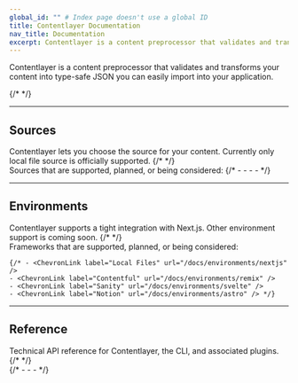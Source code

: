 ```yaml
---
global_id: "" # Index page doesn't use a global ID
title: Contentlayer Documentation
nav_title: Documentation
excerpt: Contentlayer is a content preprocessor that validates and transforms your content into type-safe JSON you can easily import into your application.
---
```


Contentlayer is a content preprocessor that validates and transforms your content into type-safe JSON you can easily import into your application.

<div className="mt-8 grid gap-6 md:grid-cols-2">
  {/* <Card
    title="Getting Started"
    icon="rocket"
    link={{ url: '/docs/getting-started', label: 'Jump into it' }}
    subtitle="Get comfortable with the basics of Contentlayer by showing how we can quickly build a blog site using Next.js."
  />
  <Card
    title="Concepts"
    icon="info"
    link={{ url: '/docs/concepts', label: 'Learn more' }}
    subtitle="Learn about why you should use Contentlayer and get familiar with how it works under the hood."
  /> */}
</div>

---

## Sources

<div className="grid gap-6 md:grid-cols-2 -mt-4">
  <div>
    Contentlayer lets you choose the source for your content. Currently only local file source is officially supported.
    {/* <ChevronLink label="See all guides" url="/docs/sources" /> */}
  </div>
  <div>
    Sources that are supported, planned, or being considered:
{/* 
    - <ChevronLink label="Local Files" url="/docs/sources/files" />
    - <ChevronLink label="Contentful" url="/docs/sources/contentful" />
    - <ChevronLink label="Sanity" url="/docs/sources/sanity" />
    - <ChevronLink label="Notion" url="/docs/sources/notion" /> */}

  </div>
</div>

---

## Environments

<div className="grid gap-6 md:grid-cols-2 -mt-4">
  <div>
    Contentlayer supports a tight integration with Next.js. Other environment support is coming soon.
    {/* <ChevronLink label="See all guides" url="/docs/environments" /> */}

  </div>
  <div>
    Frameworks that are supported, planned, or being considered:

    {/* - <ChevronLink label="Local Files" url="/docs/environments/nextjs" />
    - <ChevronLink label="Contentful" url="/docs/environments/remix" />
    - <ChevronLink label="Sanity" url="/docs/environments/svelte" />
    - <ChevronLink label="Notion" url="/docs/environments/astro" /> */}

  </div>
</div>

---

## Reference

<div className="grid gap-6 md:grid-cols-2 -mt-4">
  <div>
    Technical API reference for Contentlayer, the CLI, and associated plugins.
    {/* <ChevronLink label="See reference" url="/docs/reference" /> */}

  </div>
  <div>
    {/* - <ChevronLink label="Contentlayer CLI" url="/docs/reference/cli" />
    - <ChevronLink label="@contentlayer/source-files" url="/docs/reference/source-files" />
    - <ChevronLink label="next-contentlayer" url="/docs/reference/next-contentlayer" /> */}
  </div>
</div>
